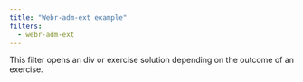 ```yaml
---
title: "Webr-adm-ext example"
filters:
  - webr-adm-ext
---
```


This filter opens an div or exercise solution depending on the
outcome of an exercise.
